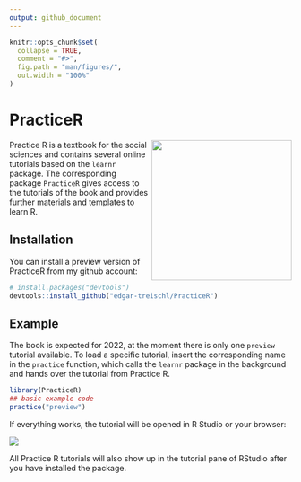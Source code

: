 ```yaml
---
output: github_document
---
```


<!-- README.md is generated from README.Rmd. Please edit that file -->

```r
knitr::opts_chunk$set(
  collapse = TRUE,
  comment = "#>",
  fig.path = "man/figures/",
  out.width = "100%"
)
```

# PracticeR

<!-- badges: start -->

<img src="man/figures/sticker.png" align="right" width="250/"/>

<!-- badges: end -->

Practice R is a textbook for the social sciences and contains several online tutorials based on the `learnr` package. The corresponding package `PracticeR` gives access to the tutorials of the book and provides further materials and templates to learn R.

## Installation

You can install a preview version of PracticeR from my github account:

``` r
# install.packages("devtools")
devtools::install_github("edgar-treischl/PracticeR")
```

## Example

The book is expected for 2022, at the moment there is only one `preview` tutorial available. To load a specific tutorial, insert the corresponding name in the `practice` function, which calls the `learnr` package in the background and hands over the tutorial from Practice R.

```r
library(PracticeR)
## basic example code
practice("preview")
```

If everything works, the tutorial will be opened in R Studio or your browser:

![](man/figures/preview.png)

All Practice R tutorials will also show up in the tutorial pane of RStudio after you have installed the package.


